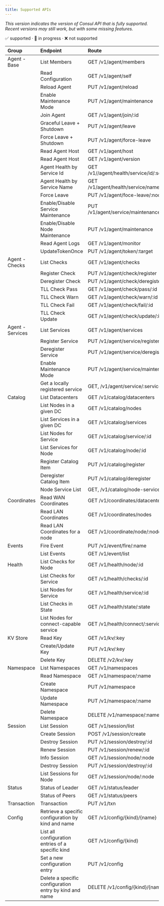 ```yaml
---
title: Supported APIs
---
```


<ConsulAPIBadge inline={false}/>

*This version indicates the version of Consul API that is fully supported. Recent versions may still work, but with some missing features.*

✅ supported · 🚧 in progress · ❌ not supported

| Group            | Endpoint                          | Route                                          | Status  |
|:-----------------|:----------------------------------|:-----------------------------------------------|:-------:|
| Agent - Base     | List Members                      | GET /v1/agent/members                          |   ✅    |
|                  | Read Configuration                | GET /v1/agent/self                             |   ✅    |
|                  | Reload Agent                      | PUT /v1/agent/reload                           |   ✅    |
|                  | Enable Maintenance Mode           | PUT /v1/agent/maintenance                      |   ✅    |
|                  | Join Agent                        | GET /v1/agent/join/:id                         |   ✅    |
|                  | Graceful Leave + Shutdown         | PUT /v1/agent/leave                            |   ✅    |
|                  | Force Leave + Shutdown            | PUT /v1/agent/force-leave                      |   ✅    |
|                  | Read Agent Host                   | GET /v1/agent/host                             |   ✅    | 
|                  | Read Agent Host                   | GET /v1/agent/version                          |   ✅    | 
|                  | Agent Health by Service Id        | GET /v1//agent/health/service/id/:service_id   |   ✅    | 
|                  | Agent Health by Service Name      | GET /v1/agent/health/service/name/:name        |   ✅    | 
|                  | Force Leave                       | PUT /v1/agent/foce-leave/:node                 |   ✅    |
|                  | Enable/Disable Service Maintenance| PUT /v1/agent/service/maintenance/:serviceId   |   ✅    | 
|                  | Enable/Disable Node Maintenance   | PUT /v1/agent/maintenance                      |   ✅    | 
|                  | Read Agent Logs                   | GET /v1/agent/monitor                          |   ✅    | 
|                  | UpdateTokenOnce                   | PUT /v1/agent/token/:target                    |   ✅    | 
| Agent - Checks   | List Checks                       | GET /v1/agent/checks                           |   ✅    |
|                  | Register Check                    | PUT /v1/agent/check/register                   |   ✅    |
|                  | Deregister Check                  | PUT /v1/agent/check/deregister/:id             |   ✅    |
|                  | TLL Check Pass                    | GET /v1/agent/check/pass/:id                   |   ✅    |
|                  | TLL Check Warn                    | GET /v1/agent/check/warn/:id                   |   ✅    |
|                  | TLL Check Fail                    | GET /v1/agent/check/fail/:id                   |   ✅    |
|                  | TLL Check Update                  | GET /v1/agent/check/update/:id                 |   ✅    |
| Agent - Services | List Services                     | GET /v1/agent/services                         |   ✅    |
|                  | Register Service                  | PUT /v1/agent/service/register                 |   ✅    |
|                  | Deregister Service                | PUT /v1/agent/service/deregister/:id           |   ✅    |
|                  | Enable Maintenance Mode           | PUT /v1/agent/service/maintenance/:id          |   ✅    |
|                  | Get a locally registered service  | GET, /v1/agent/service/:serviceId              |   ✅    |
| Catalog          | List Datacenters                  | GET /v1/catalog/datacenters                    |   ✅    |
|                  | List Nodes in a given DC          | GET /v1/catalog/nodes                          |   ✅    |
|                  | List Services in a given DC       | GET /v1/catalog/services                       |   ✅    |
|                  | List Nodes for Service            | GET /v1/catalog/service/:id                    |   ✅    |
|                  | List Services for Node            | GET /v1/catalog/node/:id                       |   ✅    |
|                  | Register Catalog Item             | PUT /v1/catalog/register                       |   ✅    |
|                  | Deregister Catalog Item           | PUT /v1/catalog/deregister                     |   ✅    |
|                  | Node Service List                 | GET, /v1/catalog/node-services/:node           |   ✅    |
| Coordinates      | Read WAN Coordinates              | GET /v1/coordinates/datacenters                |   ✅    |
|                  | Read LAN Coordinates              | GET /v1/coordinates/nodes                      |   ✅    |
|                  | Read LAN Coordinates for a node   | GET /v1/coordinate/node/:node                  |   ✅    |
| Events           | Fire Event                        | PUT /v1/event/fire/:name                       |   ✅    |
|                  | List Events                       | GET /v1/event/list                             |   ✅    |
| Health           | List Checks for Node              | GET /v1/health/node/:id                        |   ✅    |
|                  | List Checks for Service           | GET /v1/health/checks/:id                      |   ✅    |
|                  | List Nodes for Service            | GET /v1/health/service/:id                     |   ✅    |
|                  | List Checks in State              | GET /v1/health/state/:state                    |   ✅    |
|                  | List Nodes for connect-capable  service | GET /v1/health/connect/:service                |   ✅    |
| KV Store         | Read Key                          | GET /v1/kv/:key                                |   ✅    |
|                  | Create/Update Key                 | PUT /v1/kv/:key                                |   ✅    |
|                  | Delete Key                        | DELETE /v2/kv/:key                             |   ✅    |
| Namespace        | List Namespaces                   | GET /v1/namespaces                             |   ✅    |
|                  | Read Namespace                    | GET /v1/namespace/:name                        |   ✅    |
|                  | Create Namespace                  | PUT /v1/namespace                              |   ✅    |
|                  | Update Namespace                  | PUT /v1/namespace/:name                        |   ✅    |
|                  | Delete Namespace                  | DELETE /v1/namespace/:name                     |   ✅    |
| Session          | List Session                      | GET /v1/session/list                           |   ✅    |
|                  | Create Session                    | POST /v1/session/create                        |   ✅    |
|                  | Destroy Session                   | PUT /v1/session/destroy/:id                    |   ✅    |
|                  | Renew Session                     | PUT /v1/session/renew/:id                      |   ✅    |
|                  | Info Session                      | GET /v1/session/node/:node                     |   ✅    |
|                  | Destroy Session                   | PUT /v1/session/destroy/:id                    |   ✅    |
|                  | List Sessions for Node            | GET /v1/session/node/:node                     |   ✅    |
| Status           | Status of Leader                  | GET /v1/status/leader                          |   ✅    |
|                  | Status of Peers                   | GET /v1/status/peers                           |   ✅    |
| Transaction      | Transaction                       | PUT /v1/txn                                    |   ✅    | 
| Config           | Retrieve a specific configuration by kind and name | GET /v1/config/{kind}/{name}  |   ✅    |
|                   | List all configuration entries of a specific kind | GET /v1/config/{kind}         |   ✅    |
|                   | Set a new configuration entry                    | PUT  /v1/config                |   ✅    |
|                   | Delete a specific configuration entry by kind and name | DELETE /v1/config/{kind}/{name}   |  ✅     |
